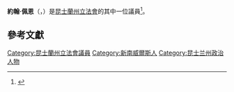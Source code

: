 {{noteTA
|G1=PP
|1=zh-hk:尊·披; zh-tw:約翰·佩恩; zh-hans:约翰·佩恩;
}}
{{multiple issues|
{{expand|time=2017-03-31T07:29:55+00:00}}
{{expert|time=2017-03-31T07:29:55+00:00}}
{{refimprove|time=2017-03-31T07:29:55+00:00}}
}}
{{Infobox Officeholder
| honorific-prefix    = 
| name                =  約翰·佩恩
| honorific-suffix    =   
| image               = 
| caption             = 
| constituency_AM1    = [[米切爾選區_(昆士蘭州)|米切爾選區]]
| assembly1           = 昆士蘭州立法會
| term_start1         = 13 May 1905
| term_end1           = 14 January 1928
| predecessor1        = 阿瑟·查爾斯·庫珀
| successor1          = Richard Rowland Bow
| alongside1          =  
| birth_date          = {{Birth date|1860|11|9|df=y}}
| birth_place         = {{flag|澳洲}}[[新南威爾斯州|新南威爾斯州]][[古爾本|古爾本]]
| death_date          = {{death date and age|1928|1|14|1860|11|9|df=y}}
| death_place         = {{flag|澳洲}}[[昆士蘭州|昆士蘭州]][[布里斯班|布里斯班]]
| restingplace        = [[朗利奇墓園|朗利奇墓園]]
| birthname           = 
| nationality         = {{flag|澳洲}}
| party               = [[澳洲工黨|澳洲工黨]]
| otherparty          = 
| spouse              = 伊麗莎白·凱瑟琳·艾恩
| known_for           = 
| occupation          = [[鐵匠|鐵匠]]
| relations           = 
| alma_mater          = 
| religion            = [[羅馬天主教|羅馬天主教]]
}}
'''約翰·佩恩'''（{{lang-en|'''John Payne'''}}，{{bd|1860年|11月9日|1928年|1月14日|catIdx=Payne, John}}）是[[昆士蘭州立法會|昆士蘭州立法會]]的其中一位議員<ref name=qp>{{cite web|title=Former Members|publisher=Parliament of Queensland|year=2015|url=http://www.parliament.qld.gov.au/members/former/bio?id=1723320684|accessdate=2016-04-12|archive-date=2016-04-27|archive-url=https://web.archive.org/web/20160427211727/http://www.parliament.qld.gov.au/members/former/bio?id=1723320684|dead-url=no}}</ref>。

==參考文獻==
<div class="references-small">
<references />
</div>

{{s-start}}
{{s-par|au-qld}}
{{s-bef|before=阿瑟·查爾斯·庫珀}}
{{s-ttl|title=[[米切爾選區_(昆士蘭州)|米切爾選區]]|years={{日期|1905|5|13}}－{{日期|1928|1|24}}}}
{{s-aft|after=Richard Rowland Bow}}
{{end}}

[[Category:昆士蘭州立法會議員|Category:昆士蘭州立法會議員]]
[[Category:新南威爾斯人|Category:新南威爾斯人]]
[[Category:昆士兰州政治人物|Category:昆士兰州政治人物]]